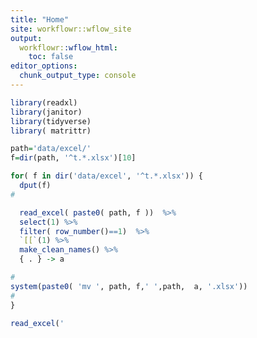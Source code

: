 ```yaml
---
title: "Home"
site: workflowr::wflow_site
output:
  workflowr::wflow_html:
    toc: false
editor_options:
  chunk_output_type: console
---
```

```r

library(readxl)
library(janitor)
library(tidyverse)
library( matrittr)
```


```r
path='data/excel/'
f=dir(path, '^t.*.xlsx')[10]

for( f in dir('data/excel', '^t.*.xlsx')) {
  dput(f)
#

  read_excel( paste0( path, f ))  %>%
  select(1) %>%
  filter( row_number()==1)  %>%
  `[[`(1) %>% 
  make_clean_names() %>%
  { . } -> a

#
system(paste0( 'mv ', path, f,' ',path,  a, '.xlsx'))
#
}  

read_excel('


```


